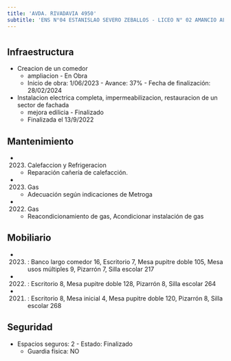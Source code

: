 ```yaml
---
title: 'AVDA. RIVADAVIA 4950'
subtitle: 'ENS N°04 ESTANISLAO SEVERO ZEBALLOS - LICEO N° 02 AMANCIO ALCORTA'
---
```


#
## Infraestructura

* Creacion de un comedor 
    + ampliacion - En Obra 
    + Inicio de obra: 1/06/2023 - Avance: 37% - Fecha de finalización: 28/02/2024 


* Instalacion electrica completa, impermeabilizacion, restauracion de un sector de fachada 
    + mejora edilicia - Finalizado 
    + Finalizada el 13/9/2022 






## Mantenimiento

*  (2023) Calefaccion y Refrigeracion 
    + Reparación cañería de calefacción.

*  (2023) Gas 
    + Adecuación según indicaciones de Metroga

*  (2022) Gas 
    + Reacondicionamiento de gas, Acondicionar instalación de gas





## Mobiliario

*  (2023) : Banco largo comedor 16, Escritorio 7, Mesa pupitre doble 105, Mesa usos múltiples 9, Pizarrón 7, Silla escolar 217 

*  (2022) : Escritorio 8, Mesa pupitre doble 128, Pizarrón 8, Silla escolar 264 

*  (2021) : Escritorio 8, Mesa inicial 4, Mesa pupitre doble 120, Pizarrón 8, Silla escolar 268 





## Seguridad

*  Espacios seguros: 2 - Estado: Finalizado 
    + Guardia física: NO



